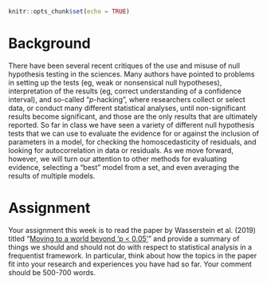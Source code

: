 ```r
knitr::opts_chunk$set(echo = TRUE)
```

# Background

There have been several recent critiques of the use and misuse of null hypothesis testing in the sciences. Many authors have pointed to problems in setting up the tests (eg, weak or nonsensical null hypotheses), interpretation of the results (eg, correct understanding of a confidence interval), and so-called "$p$-hacking", where researchers collect or select data, or conduct many different statistical analyses, until non-significant results become significant, and those are the only results that are ultimately reported. So far in class we have seen a variety of different null hypothesis tests that we can use to evaluate the evidence for or against the inclusion of parameters in a model, for checking the homoscedasticity of residuals, and looking for autocorrelation in data or residuals. As we move forward, however, we will turn our attention to other methods for evaluating evidence, selecting a "best" model from a set, and even averaging the results of multiple models.

# Assignment

Your assignment this week is to read the paper by Wasserstein et al. (2019) titled "[Moving to a world beyond 'p < 0.05']("references/Wasserstein_2019_world_beyond_p05.pdf")" and provide a summary of things we should and should not do with respect to statistical analysis in a frequentist framework. In particular, think about how the topics in the paper fit into your research and experiences you have had so far. Your comment should be 500-700 words.


